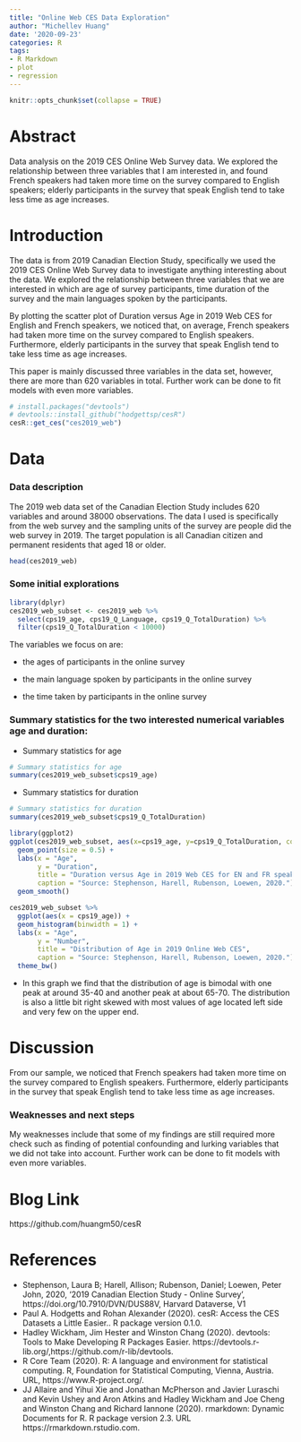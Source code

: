 ```yaml
---
title: "Online Web CES Data Exploration"
author: "Michellev Huang"
date: '2020-09-23'
categories: R
tags:
- R Markdown
- plot
- regression
---
```



```r
knitr::opts_chunk$set(collapse = TRUE)
```

# Abstract
Data analysis on the 2019 CES Online Web Survey data. We explored the relationship between three variables that I am interested in, and found French speakers had taken more time on the survey compared to English speakers; elderly participants in the survey that speak English tend to take less time as age increases.

# Introduction

The data is from 2019 Canadian Election Study, specifically we used the 2019 CES Online Web Survey data to investigate anything interesting about the data. We explored the relationship between three variables that we are interested in which are age of survey participants, time duration of the survey and the main languages spoken by the participants.

By plotting the scatter plot of Duration versus Age in 2019 Web CES for English and French speakers, we noticed that, on average, French speakers had taken more time on the survey compared to English speakers. Furthermore, elderly participants in the survey that speak English tend to take less time as age increases.

This paper is mainly discussed three variables in the data set, however, there are more than 620 variables in total. Further work can be done to fit models with even more variables. 


```r
# install.packages("devtools")
# devtools::install_github("hodgettsp/cesR")
cesR::get_ces("ces2019_web")
```

# Data

### Data description

The 2019 web data set of the Canadian Election Study includes 620 variables and around 38000 observations. The data I used is specifically from the web survey and the sampling units of the survey are people did the web survey in 2019. The target population is all Canadian citizen and permanent residents that aged 18 or older.

```r
head(ces2019_web)
```
### Some initial explorations

```r
library(dplyr)
ces2019_web_subset <- ces2019_web %>% 
  select(cps19_age, cps19_Q_Language, cps19_Q_TotalDuration) %>%
  filter(cps19_Q_TotalDuration < 10000)

```


The variables we focus on are:

- the ages of participants in the online survey

- the main language spoken by participants in the online survey

- the time taken by participants in the online survey

### Summary statistics for the two interested numerical variables age and duration:

- Summary statistics for age

```r
# Summary statistics for age
summary(ces2019_web_subset$cps19_age)
```

- Summary statistics for duration

```r
# Summary statistics for duration
summary(ces2019_web_subset$cps19_Q_TotalDuration)
```


```r
library(ggplot2)
ggplot(ces2019_web_subset, aes(x=cps19_age, y=cps19_Q_TotalDuration, color=cps19_Q_Language)) +
  geom_point(size = 0.5) + 
  labs(x = "Age",
       y = "Duration",
       title = "Duration versus Age in 2019 Web CES for EN and FR speakers",
       caption = "Source: Stephenson, Harell, Rubenson, Loewen, 2020.") +
  geom_smooth()
```



```r
ces2019_web_subset %>% 
  ggplot(aes(x = cps19_age)) +
  geom_histogram(binwidth = 1) +
  labs(x = "Age",
       y = "Number",
       title = "Distribution of Age in 2019 Online Web CES",
       caption = "Source: Stephenson, Harell, Rubenson, Loewen, 2020.") +
  theme_bw()
```

- In this graph we find that the distribution of age is bimodal with one peak at around 35-40 and another peak at about 65-70. The distribution is also a little bit right skewed with most values of age located left side and very few on the upper end.




# Discussion




From our sample, we noticed that French speakers had taken more time on the survey compared to English speakers. Furthermore, elderly participants in the survey that speak English tend to take less time as age increases.




### Weaknesses and next steps

My weaknesses include that some of my findings are still required more check such as finding of potential confounding and lurking variables that we did not take into account. Further work can be done to fit models with even more variables.

# Blog Link

https://github.com/huangm50/cesR


# References

- Stephenson, Laura B; Harell, Allison; Rubenson, Daniel; Loewen, Peter John, 2020, '2019 Canadian Election Study - Online Survey', https://doi.org/10.7910/DVN/DUS88V, Harvard Dataverse, V1
- Paul A. Hodgetts and Rohan Alexander (2020). cesR: Access the CES Datasets a Little Easier.. R package version 0.1.0.
-  Hadley Wickham, Jim Hester and Winston Chang (2020). devtools: Tools to Make Developing R Packages Easier. https://devtools.r-lib.org/,https://github.com/r-lib/devtools.
- R Core Team (2020). R: A language and environment for statistical computing. R, Foundation for Statistical Computing, Vienna, Austria. URL, https://www.R-project.org/.
- JJ Allaire and Yihui Xie and Jonathan McPherson and Javier Luraschi and Kevin Ushey and Aron Atkins and Hadley Wickham and Joe Cheng and Winston Chang and Richard Iannone (2020). rmarkdown: Dynamic Documents for R. R package version 2.3. URL https://rmarkdown.rstudio.com.


